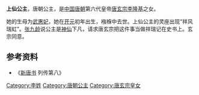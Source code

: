 {{東亞女性歷史人物
| 名稱=上仙公主
| 身份=[[唐朝|唐朝]]公主
| 畫像=
| 說明=
| 姓=李
| 封爵=[[公主|公主]]
| 位號=
| 封號=上仙公主
| 出生年=
| 婚年=
| 逝世年=
| 諡號=
| 同胞姊妹=咸宜公主、太华公主
| 父親=[[唐玄宗|唐玄宗]][[李隆基|李隆基]]
| 同胞兄弟=夏悼王李一、怀哀王李敏、壽王[[李瑁|李瑁]]、盛王李琦
| 母親=[[武惠妃|武惠妃]]
|}}
'''上仙公主'''，唐朝公主，是[[中国|中国]][[唐朝|唐朝]]第六代皇帝[[唐玄宗|唐玄宗]][[李隆基|李隆基]]之女。

她的生母为[[武惠妃|武惠妃]]，她在[[开元|开元]]初年出生，襁褓中去世。上仙公主的灵座出现“祥风瑞虹”。[[张九龄|张九龄]]说公主是[[神仙|神仙]]下凡，请求唐玄宗把这件事当做祥瑞记在史书上。玄宗同意。

== 参考资料 ==
*《[[新唐书|新唐书]] 列传第八》
[[Category:李姓|Category:李姓]]
[[Category:唐朝公主|Category:唐朝公主]]
[[Category:唐玄宗皇女|Category:唐玄宗皇女]]